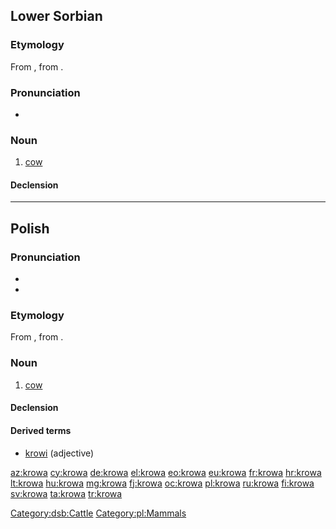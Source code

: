 ==Lower Sorbian==

===Etymology===
From {{etyl|sla-pro|dsb}} {{recons|korva|lang=sla-pro}}, from {{etyl|ine-pro|dsb}} {{recons|ḱer-||horn|lang=ine-pro}}.

===Pronunciation===
* {{IPA|[ˈkrɔwa]|lang=dsb}}

===Noun===
{{dsb-noun|f|dim=krowka}}

# [[cow]]

====Declension====
{{dsb-decl-noun-1|krow}}

[[Category:dsb:Cattle]]

----

==Polish==

===Pronunciation===
* {{IPA|[ˈkrɔva]|lang=pl}}
* {{audio|Pl-krowa.ogg|Audio}}

===Etymology===
From {{etyl|sla-pro|pl}} {{recons|korva|lang=sla-pro}}, from {{etyl|ine-pro|pl}} {{recons|ḱer-||horn|lang=ine-pro}}.

===Noun===
{{pl-noun|f}}

# [[cow]]

====Declension====
{{pl-decl-noun-f|kro|w|krów}}

====Derived terms====
* [[krowi]] (adjective)

[[Category:pl:Mammals]]

[[az:krowa]]
[[cy:krowa]]
[[de:krowa]]
[[el:krowa]]
[[eo:krowa]]
[[eu:krowa]]
[[fr:krowa]]
[[hr:krowa]]
[[lt:krowa]]
[[hu:krowa]]
[[mg:krowa]]
[[fj:krowa]]
[[oc:krowa]]
[[pl:krowa]]
[[ru:krowa]]
[[fi:krowa]]
[[sv:krowa]]
[[ta:krowa]]
[[tr:krowa]]